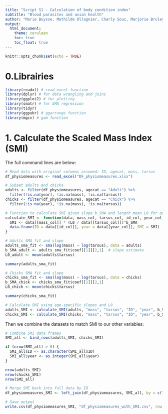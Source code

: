 ```yaml
---
title: "Script S1 - Calculation of body condition index"
subtitle: "Blood parasites and avian health"
author: "Marie Buysse, Mathilde Ollagnier, Charly Souc, Marjorie Bruley, Thomas Blanchon, Carole Leray, Marion Vittecoq and Karen D. McCoy"
output:
  html_document:
    theme: cerulean
    toc: true
    toc_float: true
---
```


```r
knitr::opts_chunk$set(echo = TRUE)
```

# 0.Librairies

```r
library(readxl) # read_excel function
library(dplyr) # for data wrangling and joins
library(ggplot2) # for plotting
library(smatr) # for SMA regression
library(tidyr)
library(ggpubr) # ggarrange function
library(mgcv) # gam function
```

# 1. Calculate the Scaled Mass Index (SMI)

The full command lines are below:

```r
# Read data with original columns assumed: ID, agecat, mass, tarsus
df_physiomeasures <- read_excel("DF_physiomeasures.xlsx")

# Subset adults and chicks
adults <- filter(df_physiomeasures, agecat == "Adult") %>% 
  filter(!is.na(year), !is.na(mass), !is.na(tarsus))
chicks <- filter(df_physiomeasures, agecat == "Chick") %>% 
  filter(!is.na(year), !is.na(mass), !is.na(tarsus))

# Function to calculate SMI given slope b_SMA and length mean L0 for group
calculate_SMI <- function(data, mass_col, tarsus_col, id_col, year_col, b_SMA, L0) {
  SMI <- data[[mass_col]] * (L0 / data[[tarsus_col]])^b_SMA
  data.frame(ID = data[[id_col]], year = data[[year_col]], SMI = SMI)
}

# Adults SMA fit and slope
adults_sma_fit <- sma(log(mass) ~ log(tarsus), data = adults)
b_SMA_adult <- adults_sma_fit$coef[[1]][2,1]  # slope estimate
L0_adult <- mean(adults$tarsus)

summary(adults_sma_fit)

# Chicks SMA fit and slope
chicks_sma_fit <- sma(log(mass) ~ log(tarsus), data = chicks)
b_SMA_chick <- chicks_sma_fit$coef[[1]][2,1]
L0_chick <- mean(chicks$tarsus)

summary(chicks_sma_fit)

# Calculate SMI using age-specific slopes and L0
adults_SMI <- calculate_SMI(adults, "mass", "tarsus", "ID", "year", b_SMA_adult, L0_adult)
chicks_SMI <- calculate_SMI(chicks, "mass", "tarsus", "ID", "year", b_SMA_chick, L0_chick)
```

Then we combine the datasets to match SMI to our other variables:

```r
# Combine SMI data frames
SMI_all <- bind_rows(adults_SMI, chicks_SMI)

if (nrow(SMI_all) > 0) {
  SMI_all$ID <- as.character(SMI_all$ID)
  SMI_all$year <- as.integer(SMI_all$year)
}

nrow(adults_SMI)
nrow(chicks_SMI)
nrow(SMI_all)

# Merge SMI back into full data by ID
df_physiomeasures_SMI <- left_join(df_physiomeasures, SMI_all, by = c("ID", "year"))

# Save output
write.csv(df_physiomeasures_SMI, "df_physiomeasures_with_SMI.csv", row.names = FALSE)
```
